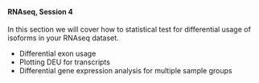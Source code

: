 <br>

#### **RNAseq, Session 4**

In this section we will cover how to statistical test for differential usage of isoforms in your RNAseq dataset.

* Differential exon usage
* Plotting DEU for transcripts
* Differential gene expression analysis for multiple sample groups